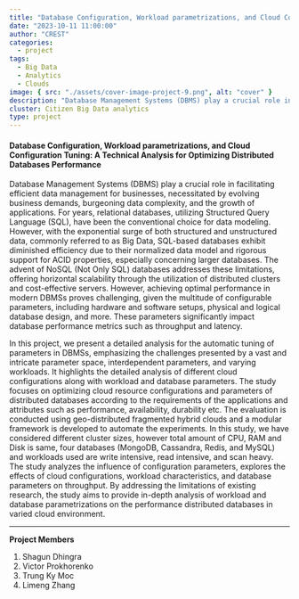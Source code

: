 ```yaml
---
title: "Database Configuration, Workload parametrizations, and Cloud Configuration Tuning"
date: "2023-10-11 11:00:00"
author: "CREST"
categories:
  - project
tags:
  - Big Data
  - Analytics
  - Clouds
image: { src: "./assets/cover-image-project-9.png", alt: "cover" }
description: "Database Management Systems (DBMS) play a crucial role in facilitating efficient data management for businesses, necessitated by evolving business demands, burgeoning data complexity, and the growth of applications."
cluster: Citizen Big Data analytics
type: project
---
```


#### Database Configuration, Workload parametrizations, and Cloud Configuration Tuning: A Technical Analysis for Optimizing Distributed Databases Performance

Database Management Systems (DBMS) play a crucial role in facilitating efficient data management for businesses, necessitated by evolving business demands, burgeoning data complexity, and the growth of applications. For years, relational databases, utilizing Structured Query Language (SQL), have been the conventional choice for data modeling. However, with the exponential surge of both structured and unstructured data, commonly referred to as Big Data, SQL-based databases exhibit diminished efficiency due to their normalized data model and rigorous support for ACID properties, especially concerning larger databases. The advent of NoSQL (Not Only SQL) databases addresses these limitations, offering horizontal scalability through the utilization of distributed clusters and cost-effective servers. However, achieving optimal performance in modern DBMSs proves challenging, given the multitude of configurable parameters, including hardware and software setups, physical and logical database design, and more. These parameters significantly impact database performance metrics such as throughput and latency.

In this project, we present a detailed analysis for the automatic tuning of parameters in DBMSs, emphasizing the challenges presented by a vast and intricate parameter space, interdependent parameters, and varying workloads. It highlights the detailed analysis of different cloud configurations along with workload and database parameters. The study focuses on optimizing cloud resource configurations and parameters of distributed databases according to the requirements of the applications and attributes such as performance, availability, durability etc. The evaluation is conducted using geo-distributed fragmented hybrid clouds and a modular framework is developed to automate the experiments. In this study, we have considered different cluster sizes, however total amount of CPU, RAM and Disk is same, four databases (MongoDB, Cassandra, Redis, and MySQL) and workloads used are write intensive, read intensive, and scan heavy. The study analyzes the influence of configuration parameters, explores the effects of cloud configurations, workload characteristics, and database parameters on throughput. By addressing the limitations of existing research, the study aims to provide in-depth analysis of workload and database parametrizations on the performance distributed databases in varied cloud environment.

---

**Project Members**

1. Shagun Dhingra
2. Victor Prokhorenko
3. Trung Ky Moc
4. Limeng Zhang